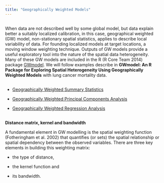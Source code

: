 ```yaml
---
title: "Geographically Weighted Models"
---
```


<div style="margin-bottom:30px;">
</div>

When data are not described well by some global model, but data explain better a suitably localized calibration, in this case, geographical weighted (GW) model, non-stationary spatial statistics, applies to describe local variability of data. For founding localized models at target locations, a moving window weighting technique. Outputs of GW models provide a useful exploratory tool into the nature of the spatial data heterogeneity. Many of these GW models are included in the R (R Core Team 2014) package [GWmodel](https://www.jstatsoft.org/article/view/v063i17). We will follow examples describe in   **GWmodel: An R Package for Exploring Spatial Heterogeneity Using Geographically Weighted Models** with lung cancer mortality data. 

<div style="margin-bottom:30px;">
</div>


* [Geographically Weighted Summary Statistics](geographically-weighted-summary-statistics.html)
    
* [Geographically Weighted Principal Components Analysis](geographically-weighted-principal-components-analysis.html)
    
* [Geographically Weighted Regression Analysis](geographically-weighted-regression.html)

<div style="margin-bottom:30px;">
</div>

**Distance matrix, kernel and bandwidth** 

A fundamental element in GW modelling is the spatial weighting function (Fotheringham et al. 2002) that quantifies (or sets) the spatial relationship or spatial dependency between the observed variables. There are three key elements in building this weighting matrix: 

* the type of distance, 

* the kernel function and 

* its bandwidth.





